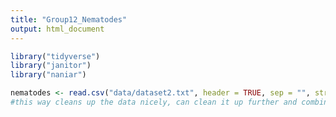 ```yaml
---
title: "Group12_Nematodes"
output: html_document
---
```


```r
library("tidyverse")
library("janitor")
library("naniar")
```

```r
nematodes <- read.csv("data/dataset2.txt", header = TRUE, sep = "", stringsAsFactors = FALSE, fill = TRUE)
#this way cleans up the data nicely, can clean it up further and combine more data
```


